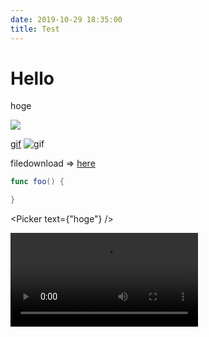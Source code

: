 ```yaml
---
date: 2019-10-29 18:35:00
title: Test
---
```


# Hello

hoge

![](0.png)

[gif](1.gif)
![gif](1.gif)

filedownload => [here](LayoutCondition.swift)

```swift
func foo() {

}
```

<Picker text={"hoge"} />

<video autoplay loop src="./sample-movie.mp4" />

<Video src={"./sample-movie.mp4"} />

<Video>
  <source src={"./sample-movie.mp4"} type="video/mp4" />
</Video>
